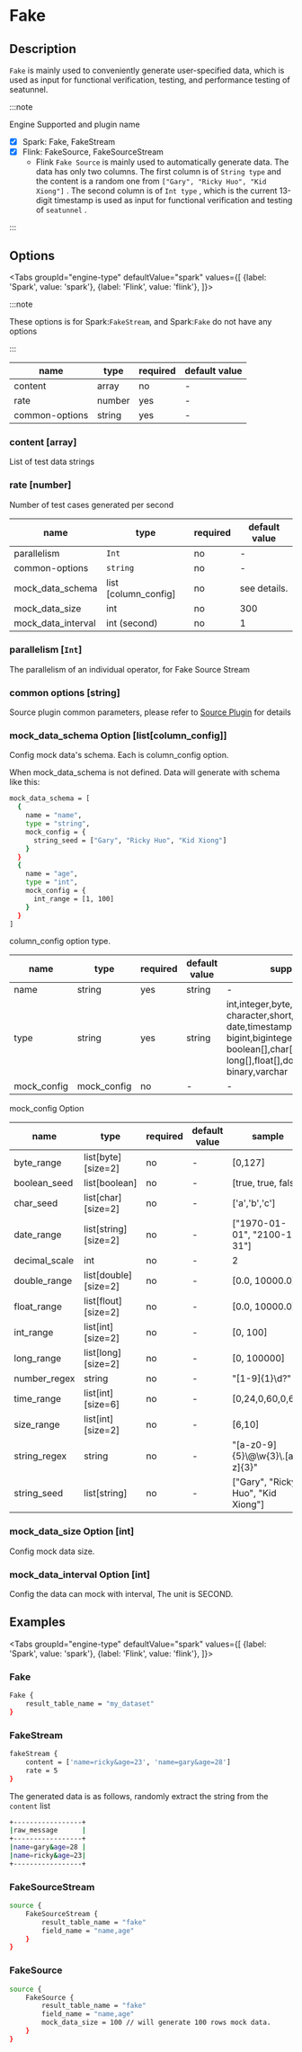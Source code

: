 
# Fake

## Description

`Fake` is mainly used to conveniently generate user-specified data, which is used as input for functional verification, testing, and performance testing of seatunnel.

:::note

Engine Supported and plugin name

* [x] Spark: Fake, FakeStream
* [x] Flink: FakeSource, FakeSourceStream
    * Flink `Fake Source` is mainly used to automatically generate data. The data has only two columns. The first column is of `String type` and the content is a random one from `["Gary", "Ricky Huo", "Kid Xiong"]` . The second column is of `Int type` , which is the current 13-digit timestamp is used as input for functional verification and testing of `seatunnel` .

:::

## Options

<Tabs
    groupId="engine-type"
    defaultValue="spark"
    values={[
        {label: 'Spark', value: 'spark'},
        {label: 'Flink', value: 'flink'},
    ]}>
<TabItem value="spark">

:::note

These options is for Spark:`FakeStream`, and Spark:`Fake` do not have any options

:::

| name           | type   | required | default value |
| -------------- | ------ | -------- | ------------- |
| content        | array  | no       | -             |
| rate           | number | yes      | -             |
| common-options | string | yes      | -             |

### content [array]

List of test data strings

### rate [number]

Number of test cases generated per second

</TabItem>
<TabItem value="flink">

| name               | type                 | required | default value |
|--------------------|----------------------|----------|---------------|
| parallelism        | `Int`                | no       | -             |
| common-options     | `string`             | no       | -             |
| mock_data_schema   | list [column_config] | no       | see details.  |
| mock_data_size     | int                  | no       | 300           |
| mock_data_interval | int (second)         | no       | 1             |

### parallelism [`Int`]

The parallelism of an individual operator, for Fake Source Stream

</TabItem>
</Tabs>

### common options [string]

Source plugin common parameters, please refer to [Source Plugin](common-options.mdx) for details

### mock_data_schema Option  [list[column_config]]

Config mock data's schema. Each is column_config option.

When mock_data_schema is not defined. Data will generate with schema like this:
```bash
mock_data_schema = [
  {
    name = "name",
    type = "string",
    mock_config = {
      string_seed = ["Gary", "Ricky Huo", "Kid Xiong"]
    }
  }
  {
    name = "age",
    type = "int",
    mock_config = {
      int_range = [1, 100]
    }
  }
]
```

column_config option type.

| name        | type        | required | default value | support values                                                                                                                                                                                                                                      |
|-------------|-------------|----------|---------------|-----------------------------------------------------------------------------------------------------------------------------------------------------------------------------------------------------------------------------------------------------|
| name        | string      | yes      | string        | -                                                                                                                                                                                                                                                   |
| type        | string      | yes      | string        | int,integer,byte,boolean,char,<br/>character,short,long,float,double,<br/>date,timestamp,decimal,bigdecimal,<br/>bigint,biginteger,int[],byte[],<br/>boolean[],char[],character[],short[],<br/>long[],float[],double[],string[],<br/>binary,varchar |
| mock_config | mock_config | no       | -             | -                                                                                                                                                                                                                                                   |

mock_config Option

| name          | type                  | required | default value | sample                                   |
|---------------|-----------------------|----------|---------------|------------------------------------------|
| byte_range    | list[byte] [size=2]   | no       | -             | [0,127]                                  |
| boolean_seed  | list[boolean]         | no       | -             | [true, true, false]                      |
| char_seed     | list[char] [size=2]   | no       | -             | ['a','b','c']                            |
| date_range    | list[string] [size=2] | no       | -             | ["1970-01-01", "2100-12-31"]             |
| decimal_scale | int                   | no       | -             | 2                                        |
| double_range  | list[double] [size=2] | no       | -             | [0.0, 10000.0]                           |
| float_range   | list[flout] [size=2]  | no       | -             | [0.0, 10000.0]                           |
| int_range     | list[int] [size=2]    | no       | -             | [0, 100]                                 |
| long_range    | list[long] [size=2]   | no       | -             | [0, 100000]                              |
| number_regex  | string                | no       | -             | "[1-9]{1}\\d?"                           |
| time_range    | list[int] [size=6]    | no       | -             | [0,24,0,60,0,60]                         |
| size_range    | list[int] [size=2]    | no       | -             | [6,10]                                   |
| string_regex  | string                | no       | -             | "[a-z0-9]{5}\\@\\w{3}\\.[a-z]{3}"        |
| string_seed   | list[string]          | no       | -             | ["Gary", "Ricky Huo", "Kid Xiong"]       |

### mock_data_size Option [int]

Config mock data size.

### mock_data_interval Option [int]

Config the data can mock with interval, The unit is SECOND.

## Examples

<Tabs
    groupId="engine-type"
    defaultValue="spark"
    values={[
        {label: 'Spark', value: 'spark'},
        {label: 'Flink', value: 'flink'},
    ]}>
<TabItem value="spark">

### Fake

```bash
Fake {
    result_table_name = "my_dataset"
}
```

### FakeStream

```bash
fakeStream {
    content = ['name=ricky&age=23', 'name=gary&age=28']
    rate = 5
}
```

The generated data is as follows, randomly extract the string from the `content` list

```bash
+-----------------+
|raw_message      |
+-----------------+
|name=gary&age=28 |
|name=ricky&age=23|
+-----------------+
```

</TabItem>
<TabItem value="flink">

### FakeSourceStream



```bash
source {
    FakeSourceStream {
        result_table_name = "fake"
        field_name = "name,age"
    }
}
```

### FakeSource

```bash
source {
    FakeSource {
        result_table_name = "fake"
        field_name = "name,age"
        mock_data_size = 100 // will generate 100 rows mock data.
    }
}
```

</TabItem>
</Tabs>